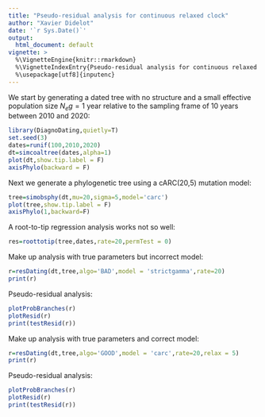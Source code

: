 ```yaml
---
title: "Pseudo-residual analysis for continuous relaxed clock"
author: "Xavier Didelot"
date: '`r Sys.Date()`'
output:
  html_document: default
vignette: >
  %\VignetteEngine{knitr::rmarkdown}
  %\VignetteIndexEntry{Pseudo-residual analysis for continuous relaxed clock}
  %\usepackage[utf8]{inputenc}
---
```


We start by generating a dated tree with no structure and a small effective population size 
$N_e g=1$ year relative to the sampling frame of 10 years between 2010 and 2020:

```r
library(DiagnoDating,quietly=T)
set.seed(3)
dates=runif(100,2010,2020)
dt=simcoaltree(dates,alpha=1)
plot(dt,show.tip.label = F)
axisPhylo(backward = F)
```

Next we generate a phylogenetic tree using a cARC(20,5) mutation model:
```r
tree=simobsphy(dt,mu=20,sigma=5,model='carc')
plot(tree,show.tip.label = F)
axisPhylo(1,backward=F)
```

A root-to-tip regression analysis works not so well:

```r
res=roottotip(tree,dates,rate=20,permTest = 0)
```

Make up analysis with true parameters but incorrect model:
```r
r=resDating(dt,tree,algo='BAD',model = 'strictgamma',rate=20)
print(r)
```

Pseudo-residual analysis:
```r
plotProbBranches(r)
plotResid(r)
print(testResid(r))
```

Make up analysis with true parameters and correct model:
```r
r=resDating(dt,tree,algo='GOOD',model = 'carc',rate=20,relax = 5)
print(r)
```

Pseudo-residual analysis:
```r
plotProbBranches(r)
plotResid(r)
print(testResid(r))
```
